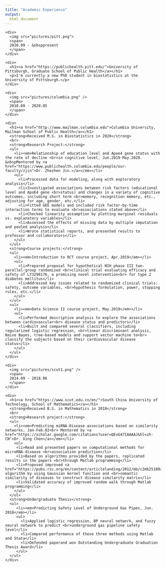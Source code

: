 ```yaml
---
title: "Academic Experience"
output: 
  html_document
---
```




  
<link rel="stylesheet" href="style.css">


 <div class="item">
  <div class="image">
    <div>
      <img src="pictures/pitt.png">
      <span>
      2020.09 - &nbsppresent
      </span>
    </div>
  </div>
  <div class="details">
    <div>
      <h1><a href="https://publichealth.pitt.edu/">University of Pittsburgh, Graduate School of Public Health</a></h1>
      <p>I'm currently a new PhD student in biostatistics at the University of Pittsburgh.</p>
    </div>
  </div>
</div>

<div class="item">
  <div class="image">
    <div>
      <img src="pictures/columbia.png" />
      <span>
      2018.09 - 2020.05
      </span>
    </div>
  </div>
  <div class="details">
    <div>
      <h1><a href="http://www.mailman.columbia.edu">Columbia University, Mailman School of Public Health</a></h1>
      <strong>Received M.S. in Biostatistics in 2020</strong>
      <br>
      <strong>Research Project:</strong>
      <ul>
        <li><em>Relationship of education level and Apoe4 gene status with the rate of decline <br>in cognitive level, Jun.2019-May.2020. &nbspMentored by <a href="https://www.publichealth.columbia.edu/people/our-faculty/zjin">Dr. Zhezhen Jin.</a></em></li>
        <ul>
          <li>Processed data for modeling, along with exploratory analysis</li>
          <li>Investigated associations between risk factors (educational level and ApoE4 gene <br>status) and changes in a variety of cognitive outcomes, including short term <br>memory, recognition memory, etc., adjusting for age, gender, etc.</li>
          <li>Fitted GEE models and included risk factor-by-time interaction terms to evaluate <br>associations stated above</li>
          <li>Checked linearity assumption by plotting marginal residuals vs. explanatory variables</li>
          <li>Assessed the effects of missing data by multiple imputation and pooled analysis</li>
          <li>Wrote statistical reports, and presented results to professor and collaborators</li>
        </ul>
      </ul>
      <strong>Course projects:</strong>
      <ul>
        <li><em>Introduction to RCT course project, Apr.2019</em></li>
        <ul>
          <li>Prepared proposal for hypothetical NIH phase III two-parallel-group randomized <br>clinical trial evaluating efficacy and safety of LY3298176, a promising novel intervention<br> for type 2 diabetes mellitus</li>
          <li>Addressed key issues related to randomized clinical trials: safety, outcome variables, <br>hypothesis formulation, power, stopping rules, etc.</li>
        </ul>
      </ul>
      <ul>
        <li><em>Data Science II course project, May.2019</em></li>
        <ul>
          <li>Performed descriptive analysis to explore the associations between cardiovascular<br> disease status and predictors</li>
          <li>Built and compared several classifiers, including regularized logistic regression, <br>linear discriminant analysis, Naive Bayes, tree-based models and support vector machine to<br> classify the subjects based on their cardiovascular disease status</li>
        </ul>
      </ul>
    </div>
  </div>
</div>

<div class="item">
  <div class="image">
    <div>
      <img src="pictures/scut1.png" />
      <span>
      2014.09 - 2018.06
      </span>
    </div>
  </div>
  <div class="details">
    <div>
      <h1><a href="https://www.scut.edu.cn/en/">South China University of Technology, School of Mathematics</a></h1>
      <strong>Received B.S. in Mathematics in 2018</strong>
      <br>
      <strong>Research project:</strong>
      <ul>
        <li><em>Predicting miRNA-Disease associations based on similarity networks, Jan-Feb.02<br> Mentored by <a href="https://scholar.google.com/citations?user=QEvG47IAAAAJ&hl=zh-CN">Dr. Xing Chen</a></em></li>
        <ul>
         <li>Read and presented papers on computational methods for microRNA-disease <br>association prediction</li>
         <li>Based on algorithms provided by the papers, replicated results in the papers <br>through Matlab programming</li>
         <li>Proposed improved <a href="https://pubs.rsc.org/en/content/articlelanding/2012/mb/c2mb25180a/unauth#!divAbstract">RWRMDA</a> algorithm by using Gaussian kernel function and <br>semantic similarity of diseases to construct disease similarity matrix</li>
         <li>Validated accuracy of improved random walk through Matlab programming</li>
        </ul>
      </ul>
      <strong>Undergraduate Thesis</strong>
      <ul>
         <li><em>Predicting Safety Level of Underground Gas Pipes, Jun. 2018</em></li>
         <ul>
           <li>Applied logistic regression, BP neural network, and fuzzy neural network to predict <br>underground gas pipeline safety level</li>
           <li>Compared performance of these three methods using Matlab and Stata</li>
           <li>Defended paperand won Outstanding Undergraduate Graduation Thesis Award</li>
         </ul>
      </ul>
    </div>
  </div>
</div>




